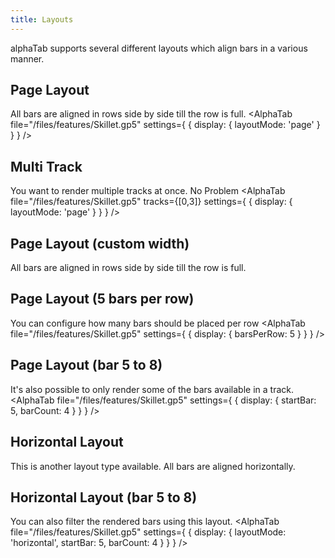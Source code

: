 ```yaml
---
title: Layouts
---
```



alphaTab supports several different layouts which align bars in a various manner. 

## Page Layout
All bars are aligned in rows side by side till the row is full. 
<AlphaTab file="/files/features/Skillet.gp5" settings={ {
	display: { 
		layoutMode: 'page' 
	}
} } />

## Multi Track
You want to render multiple tracks at once. No Problem
<AlphaTab file="/files/features/Skillet.gp5" tracks={[0,3]} settings={ {
	display: { 
		layoutMode: 'page' 
	}
} } />

## Page Layout (custom width)
All bars are aligned in rows side by side till the row is full. 

<div style={ {width: '600px'} }>
<AlphaTab file="/files/features/Skillet.gp5" settings={ { 
	display: { 
		layoutMode: 'page' 
	}
} } />
</div>

## Page Layout (5 bars per row)
You can configure how many bars should be placed per row
<AlphaTab file="/files/features/Skillet.gp5" settings={ {
	display: { 
		barsPerRow: 5 
	}
} } />

## Page Layout (bar 5 to 8)
It's also possible to only render some of the bars available in a track.
<AlphaTab file="/files/features/Skillet.gp5" settings={ {
	display: { 
		startBar: 5, 
		barCount: 4 
	}
} } />

## Horizontal Layout
This is another layout type available. All bars are aligned horizontally.
<div style={ { width: '600px', overflow: 'auto' } }>
<AlphaTab file="/files/features/Skillet.gp5" settings={ {
	display: { 
		layoutMode: 'horizontal' 
	}
} } />
</div>

## Horizontal Layout (bar 5 to 8)
You can also filter the rendered bars using this layout.
<AlphaTab file="/files/features/Skillet.gp5" settings={ {
	display: { 
		layoutMode: 'horizontal',
		startBar: 5,
		barCount: 4
	}
} } />